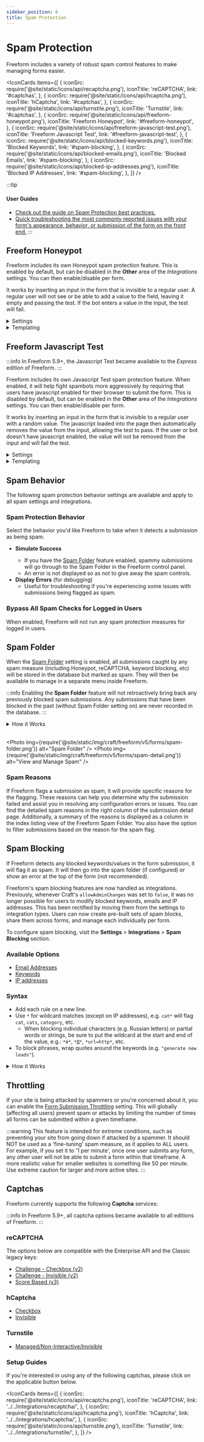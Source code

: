 ```yaml
---
sidebar_position: 6
title: Spam Protection
---
```



# Spam Protection

Freeform includes a variety of robust spam control features to make managing forms easier.

<IconCards
  items={[
    {
      iconSrc: require('@site/static/icons/api/recaptcha.png'),
      iconTitle: 'reCAPTCHA',
      link: '#captchas',
    },
    {
      iconSrc: require('@site/static/icons/api/hcaptcha.png'),
      iconTitle: 'hCaptcha',
      link: '#captchas',
    },
    {
      iconSrc: require('@site/static/icons/api/turnstile.png'),
      iconTitle: 'Turnstile',
      link: '#captchas',
    },
    {
      iconSrc: require('@site/static/icons/api/freeform-honeypot.png'),
      iconTitle: 'Freeform Honeypot',
      link: '#freeform-honeypot',
    },
    {
      iconSrc: require('@site/static/icons/api/freeform-javascript-test.png'),
      iconTitle: 'Freeform Javascript Test',
      link: '#freeform-javascript-test',
    },
    {
      iconSrc: require('@site/static/icons/api/blocked-keywords.png'),
      iconTitle: 'Blocked Keywords',
      link: '#spam-blocking',
    },
    {
      iconSrc: require('@site/static/icons/api/blocked-emails.png'),
      iconTitle: 'Blocked Emails',
      link: '#spam-blocking',
    },
    {
      iconSrc: require('@site/static/icons/api/blocked-ip-addresses.png'),
      iconTitle: 'Blocked IP Addresses',
      link: '#spam-blocking',
    },
  ]}
/>

:::tip

#### User Guides

- [Check out the guide on Spam Protection best practices.](../guides/best-practices/spam-protection.mdx)
- [Quick troubleshooting the most commonly reported issues with your form's appearance, behavior, or submission of the form on the front end.](../guides/testing/troubleshooting-form-issues.mdx)
:::

## Freeform Honeypot<Badge type="feature" text="Improved in 5.0+" />

Freeform includes its own Honeypot spam protection feature. This is enabled by default, but can be disabled in the **Other** area of the _Integrations_ settings. You can then enable/disable per form.

It works by inserting an input in the form that is invisible to a regular user. A regular user will not see or be able to add a value to the field, leaving it empty and passing the test. If the bot enters a value in the input, the test will fail.

<details className="hidden-heading">
  <summary>Settings</summary>

  You can specify the behavior Freeform takes when the test fails with the [Spam Protection Behavior](../configuration/settings.mdx#spam-protection) setting:

  - **Custom Input Name**
  - Enter a new value to rename the default Freeform Honeypot input name. Default is `freeform_form_handle`.
  - **Custom Error Message**
  - Enter a new value to change the default error message for the Freeform Honeypot.
  - This is only applied if the **Spam Behavior** setting is set to _Display Error Messages_.

  :::info
  If using the **Custom Input Name** setting, be careful when choosing a custom name, as it's possible the user's browser auto-fill settings may accidentally fill out the field unbeknownst to them (e.g. `email_address2`).
  :::
</details>
<details className="hidden-heading">
  <summary>Templating</summary>

  The Freeform Honeypot will automatically be inserted in the form by Freeform when rendering the form.
</details>

## Freeform Javascript Test<Badge type="feature" text="Improved in 5.0+" />

:::info
In Freeform 5.9+, the Javascript Test became available to the _Express_ edition of Freeform.
:::

Freeform includes its own Javascript Test spam protection feature. When enabled, it will help fight spambots more aggressively by requiring that users have javascript enabled for their browser to submit the form. This is disabled by default, but can be enabled in the **Other** area of the _Integrations_ settings. You can then enable/disable per form.

It works by inserting an input in the form that is invisible to a regular user with a random value. The javascript loaded into the page then automatically removes the value from the input, allowing the test to pass. If the user or bot doesn't have javascript enabled, the value will not be removed from the input and will fail the test.

<details className="hidden-heading">
  <summary>Settings</summary>

  You can specify the behavior Freeform takes when the test fails with the [Spam Protection Behavior](../configuration/settings.mdx#spam-protection-behavior) setting:

  - **Custom Input Name**
    - Enter a new value to rename the default Freeform Javascript Test input name. Default is `freeform_check`.
  - **Custom Error Message**
    - Enter a new value to change the default error message for the Freeform Javascript Test.
    - This is only applied if the **Spam Behavior** setting is set to _Display Error Messages_.

  :::info
  If using the **Custom Input Name** setting, be careful when choosing a custom name, as it's possible the user's browser auto-fill settings may accidentally fill out the field unbeknownst to them (e.g. `email_address2`).
  :::
</details>
<details className="hidden-heading">
  <summary>Templating</summary>

  The Freeform Javascript Test will automatically be inserted in the form by Freeform when rendering the form.
</details>

## Spam Behavior

The following spam protection behavior settings are available and apply to all spam settings and integrations.

### Spam Protection Behavior

Select the behavior you'd like Freeform to take when it detects a submission as being spam.

- **Simulate Success**<Badge type="recommended" text="Recommended" />
  - If you have the [Spam Folder](#spam-folder) feature enabled, spammy submissions will go through to the Spam Folder in the Freeform control panel.
  - An error is not displayed so as not to give away the spam controls.
- **Display Errors** (for debugging)
  - Useful for troubleshooting if you're experiencing some issues with submissions being flagged as spam.

### Bypass All Spam Checks for Logged in Users

When enabled, Freeform will not run any spam protection measures for logged in users.

## Spam Folder

When the [Spam Folder](../configuration/settings.mdx#spam-folder) setting is enabled, all submissions caught by any spam measure (including Honeypot, reCAPTCHA, keyword blocking, etc) will be stored in the database but marked as spam. They will then be available to manage in a separate menu inside Freeform.

:::info
Enabling the **Spam Folder** feature will not retroactively bring back any previously blocked spam submissions. Any submissions that have been blocked in the past (without Spam Folder setting on) are never recorded in the database.
:::

<details className="hidden-heading">
  <summary>How it Works</summary>

  - Email notifications and API integrations will all be suppressed and queued.
  - When viewing the _Spam Folder_ in the Freeform control panel, you have the ability to delete or approve/allow each submission.
    - Allowing spammy submissions will retroactively fire off email notifications and any API integration data as well.
  - The Spam Folder can be set to have older spammy submissions automatically purged after a period of time. To enable this, enable the [Automatically Purge Spam Submissions](../configuration/settings.mdx#auto-purge-spam) setting and specify the number of days after submission date it should purge them.
    :::danger
    Enabling this and saving this settings page will begin the purging of submissions flagged as spam, and cannot be undone.
    :::
</details>
<br />

<Photo
  img={require('@site/static/img/craft/freeform/v5/forms/spam-folder.png')}
  alt="Spam Folder"
/>
<Photo
  img={require('@site/static/img/craft/freeform/v5/forms/spam-detail.png')}
  alt="View and Manage Spam"
/>

### Spam Reasons

If Freeform flags a submission as spam, it will provide specific reasons for the flagging. These reasons can help you determine why the submission failed and assist you in resolving any configuration errors or issues. You can find the detailed spam reasons in the right column of the submission detail page. Additionally, a summary of the reasons is displayed as a column in the index listing view of the Freeform Spam Folder. You also have the option to filter submissions based on the reason for the spam flag.

## Spam Blocking<Badge type="feature" text="Improved in 5.5+" />

If Freeform detects any blocked keywords/values in the form submission, it will flag it as spam. It will then go into the spam folder (if configured) or show an error at the top of the form (not recommended).

Freeform's spam blocking features are now handled as integrations. Previously, whenever Craft's `allowAdminChanges` was set to `false`, it was no longer possible for users to modify blocked keywords, emails and IP addresses. This has been rectified by moving them from the settings to integration types. Users can now create pre-built sets of spam blocks, share them across forms, and manage each individually per form.

To configure spam blocking, visit the **Settings** > **Integrations** > **Spam Blocking** section.

### Available Options

- [Email Addresses](../configuration/settings.mdx#spam-protection)
- [Keywords](../configuration/settings.mdx#spam-protection)
- [IP addresses](../configuration/settings.mdx#spam-protection)

### Syntax

- Add each rule on a new line.
- Use `*` for wildcard matches (except on IP addresses), e.g. `cat*` will flag `cat`, `cats`, `category`, etc.
  - When blocking individual characters (e.g. Russian letters) or partial words or strings, be sure to put the wildcard at the start and end of the value, e.g.: `*й*`, `*Д*`, `*url=http*`, etc.
- To block phrases, wrap quotes around the keywords (e.g. `"generate new leads"`).

<details className="hidden-heading">
  <summary>How it Works</summary>

  - If the submission fails, it will then match the behavior of the [Spam Protection Behavior](../configuration/settings.mdx#spam-behavior) setting.
  - If you have the [Spam Folder](#spam-folder) feature enabled, spammy submissions will go through to the Spam Folder in the Freeform control panel.
  - You have the option to display errors for fields using a blocked email address or keyword, but we recommend only using this for troubleshooting purposes.
</details>

## Throttling

If your site is being attacked by spammers or you're concerned about it, you can enable the [Form Submission Throttling](../configuration/settings.mdx#throttling) setting. This will globally (affecting all users) prevent spam or attacks by limiting the number of times all forms can be submitted within a given timeframe.

:::warning
This feature is intended for extreme conditions, such as preventing your site from going down if attacked by a spammer. It should NOT be used as a 'fine-tuning' spam measure, as it applies to ALL users. For example, if you set it to '1 per minute', once one user submits any form, any other user will not be able to submit a form within that timeframe. A more realistic value for smaller websites is something like 50 per minute. Use extreme caution for larger and more active sites.
:::

## Captchas

Freeform currently supports the following **Captcha** services:

:::info
In Freeform 5.9+, all captcha options became available to all editions of Freeform.
:::

### reCAPTCHA

The options below are compatible with the Enterprise API and the Classic legacy keys:

- [Challenge - Checkbox (v2)](../integrations/recaptcha.mdx)
- [Challenge - Invisible (v2)](../integrations/recaptcha.mdx)
- [Score Based (v3)](../integrations/recaptcha.mdx)

### hCaptcha

- [Checkbox](../integrations/hcaptcha.mdx)
- [Invisible](../integrations/hcaptcha.mdx)

### Turnstile

- [Managed/Non-Interactive/Invisible](../integrations/turnstile.mdx)

### Setup Guides

If you're interested in using any of the following captchas, please click on the applicable button below.

<IconCards
  items={[
    {
      iconSrc: require('@site/static/icons/api/recaptcha.png'),
      iconTitle: 'reCAPTCHA',
      link: '../../integrations/recaptcha/',
    },
    {
      iconSrc: require('@site/static/icons/api/hcaptcha.png'),
      iconTitle: 'hCaptcha',
      link: '../../integrations/hcaptcha/',
    },
    {
      iconSrc: require('@site/static/icons/api/turnstile.png'),
      iconTitle: 'Turnstile',
      link: '../../integrations/turnstile/',
    },
  ]}
/>
